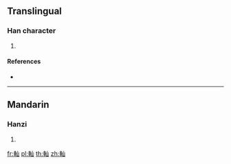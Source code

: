 {{character info/new}}
==Translingual==

===Han character===
{{Han char|rn=159|rad=車|as=03|sn=10|four=|canj=JJU,XXJJU}}

# {{defn|Han|sort=車03}}

====References====
* {{Han ref|kx=1240.061|hdz=53516.010|uh=8ED5|ud=36565}}

----

==Mandarin==

===Hanzi===
{{cmn-hanzi|pin=[[shān]] ([[shan1]])|wg=shan<sup>1</sup>}}

# {{defn|lang=cmn|sort=車03}}

[[fr:軕]]
[[pl:軕]]
[[th:軕]]
[[zh:軕]]